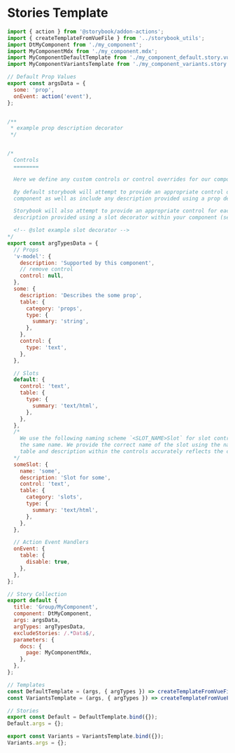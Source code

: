 <Meta title="Docs/Templates/Stories" />

# Stories Template

```jsx
import { action } from '@storybook/addon-actions';
import { createTemplateFromVueFile } from '../storybook_utils';
import DtMyComponent from './my_component';
import MyComponentMdx from './my_component.mdx';
import MyComponentDefaultTemplate from './my_component_default.story.vue';
import MyComponentVariantsTemplate from './my_component_variants.story.vue';

// Default Prop Values
export const argsData = {
  some: 'prop',
  onEvent: action('event'),
};


/**
 * example prop description decorator
 */


/*
  Controls
  ========

  Here we define any custom controls or control overrides for our components.

  By default storybook will attempt to provide an appropriate control of the same name for each property in the
  component as well as include any description provided using a prop decorator within your component (see above).

  Storybook will also attempt to provide an appropriate control for each slot in the component as well as include any
  description provided using a slot decorator within your component (see below).

  <!-- @slot example slot decorator -->
*/
export const argTypesData = {
  // Props
  'v-model': {
    description: 'Supported by this component',
    // remove control
    control: null,
  },
  some: {
    description: 'Describes the some prop',
    table: {
      category: 'props',
      type: {
        summary: 'string',
      },
    },
    control: {
      type: 'text',
    },
  },

  // Slots
  default: {
    control: 'text',
    table: {
      type: {
        summary: 'text/html',
      },
    },
  },
  /*
    We use the following naming scheme `<SLOT_NAME>Slot` for slot controls to prevent conflicts with props that share
    the same name. We provide the correct name of the slot using the name control attribute to ensure that the argument
    table and description within the controls accurately reflects the correct names of our component's props and slots.
  */
  someSlot: {
    name: 'some',
    description: 'Slot for some',
    control: 'text',
    table: {
      category: 'slots',
      type: {
        summary: 'text/html',
      },
    },
  },

  // Action Event Handlers
  onEvent: {
    table: {
      disable: true,
    },
  },
};

// Story Collection
export default {
  title: 'Group/MyComponent',
  component: DtMyComponent,
  args: argsData,
  argTypes: argTypesData,
  excludeStories: /.*Data$/,
  parameters: {
    docs: {
      page: MyComponentMdx,
    },
  },
};

// Templates
const DefaultTemplate = (args, { argTypes }) => createTemplateFromVueFile(args, argTypes, MyComponentDefaultTemplate);
const VariantsTemplate = (args, { argTypes }) => createTemplateFromVueFile(args, argTypes, MyComponentVariantsTemplate);

// Stories
export const Default = DefaultTemplate.bind({});
Default.args = {};

export const Variants = VariantsTemplate.bind({});
Variants.args = {};
```
